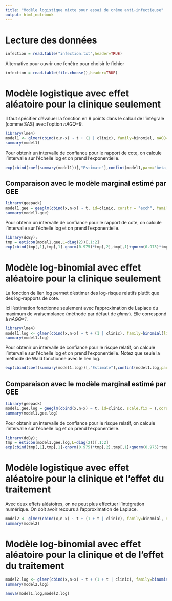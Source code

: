 ```yaml
---
title: "Modèle logistique mixte pour essai de crème anti-infectieuse"
output: html_notebook
---
```


# Lecture des données
```r
infection = read.table("infection.txt",header=TRUE)
```
Alternative pour ouvrir une fenêtre pour choisir le fichier
```r
infection = read.table(file.choose(),header=TRUE)
```

# Modèle logistique avec effet aléatoire pour la clinique seulement
Il faut spécifier d'évaluer la fonction en 9 points dans le calcul de l'intégrale (comme SAS) avec l'option *nAGQ=9*.
```r
library(lme4)
model1 <- glmer(cbind(x,n-x) ~ t + (1 | clinic), family=binomial, nAGQ=9, data=infection)
summary(model1)
```
Pour obtenir un intervalle de confiance pour le rapport de cote, on calcule l'intervalle sur l'échelle log et on prend l'exponentielle.

```r
exp(cbind(coef(summary(model1))[,"Estimate"],confint(model1,parm="beta_")))
```

## Comparaison avec le modèle marginal estimé par GEE
```r
library(geepack)
model1.gee = geeglm(cbind(x,n-x) ~ t, id=clinic, corstr = "exch", family=binomial, data=infection, scale.fix = T)
summary(model1.gee)
```
Pour obtenir un intervalle de confiance pour le rapport de cote, on calcule l'intervalle sur l'échelle log et on prend l'exponentielle.
```r
library(doBy);
tmp = esticon(model1.gee,L=diag(2))[,1:2]
exp(cbind(tmp[,1],tmp[,1]-qnorm(0.975)*tmp[,2],tmp[,1]+qnorm(0.975)*tmp[,2]));
```


# Modèle log-binomial avec effet aléatoire pour la clinique seulement
La fonction de lien log permet d'estimer des log-risque relatifs plutôt que des log-rapports de cote.

Ici l'estimation fonctionne seulement avec l'approximation de Laplace du maximum de vraisemblance (méthode par défaut de *glmer*). Elle correspond à *nAGQ=1*.
```r
library(lme4)
model1.log <- glmer(cbind(x,n-x) ~ t + (1 | clinic), family=binomial(link=log), data=infection)
summary(model1.log)
```
Pour obtenir un intervalle de confiance pour le risque relatif, on calcule l'intervalle sur l'échelle log et on prend l'exponentielle. Notez que seule la méthode de Wald fonctionne avec le lien log.
```r
exp(cbind(coef(summary(model1.log))[,"Estimate"],confint(model1.log,parm="beta_",method="Wald")))
```
## Comparaison avec le modèle marginal estimé par GEE
```r
library(geepack)
model1.gee.log = geeglm(cbind(x,n-x) ~ t, id=clinic, scale.fix = T,corstr = "exch", family=binomial(link=log), data=infection)
summary(model1.gee.log)
```
Pour obtenir un intervalle de confiance pour le risque relatif, on calcule l'intervalle sur l'échelle log et on prend l'exponentielle.
```r
library(doBy);
tmp = esticon(model1.gee.log,L=diag(2))[,1:2]
exp(cbind(tmp[,1],tmp[,1]-qnorm(0.975)*tmp[,2],tmp[,1]+qnorm(0.975)*tmp[,2]));
```
# Modèle logistique avec effet aléatoire pour la clinique et l'effet du traitement
Avec deux effets aléatoires, on ne peut plus effectuer l'intégration numérique. On doit avoir recours à l'approximation de Laplace.
```r
model2 <- glmer(cbind(x,n-x) ~ t + (1 + t | clinic), family=binomial, data=infection)
summary(model2)
```

# Modèle log-binomial avec effet aléatoire pour la clinique et de l'effet du traitement
```r
model2.log <- glmer(cbind(x,n-x) ~ t + (1 + t | clinic), family=binomial(link=log), data=infection)
summary(model2.log)
```
```r
anova(model1.log,model2.log)
```

